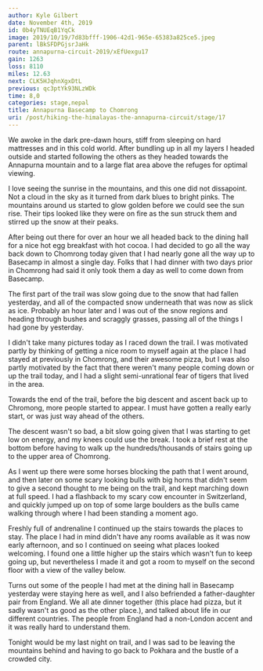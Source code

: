 ```yaml
---
author: Kyle Gilbert
date: November 4th, 2019
id: 0b4yTNUEqB1YqCk
image: 2019/10/19/7d83bfff-1906-42d1-965e-65383a825ce5.jpeg
parent: lBkSFDPGjsrJaHk
route: annapurna-circuit-2019/xEfUexgu17
gain: 1263
loss: 8110
miles: 12.63
next: CLK5HJqhnXgxDtL
previous: qc3ptYk93NLzWDk
time: 8,0
categories: stage,nepal
title: Annapurna Basecamp to Chomrong
uri: /post/hiking-the-himalayas-the-annapurna-circuit/stage/17
---
```


<Stats />

<Route />

We awoke in the dark pre-dawn hours, stiff from sleeping on hard mattresses and
in this cold world. After bundling up in all my layers I headed outside and
started following the others as they headed towards the Annapurna mountain and
to a large flat area above the refuges for optimal viewing.

I love seeing the sunrise in the mountains, and this one did not dissapoint. Not
a cloud in the sky as it turned from dark blues to bright pinks. The mountains
around us started to glow golden before we could see the sun rise. Their tips
looked like they were on fire as the sun struck them and stirred up the snow
at their peaks.

After being out there for over an hour we all headed back to the dining hall
for a nice hot egg breakfast with hot cocoa. I had decided to go all the way
back down to Chomrong today given that I had nearly gone all the way up to
Basecamp in almost a single day. Folks that I had dinner with two days prior
in Chomrong had said it only took them a day as well to come down from Basecamp.

The first part of the trail was slow going due to the snow that had fallen
yesterday, and all of the compacted snow underneath that was now as slick as
ice. Probably an hour later and I was out of the snow regions and heading
through bushes and scraggly grasses, passing all of the things I had gone by
yesterday.

I didn't take many pictures today as I raced down the trail. I was motivated
partly by thinking of getting a nice room to myself again at the place I had
stayed at previously in Chomrong, and their awesome pizza, but I was also partly
motivated by the fact that there weren't many people coming down or up the trail
today, and I had a slight semi-unrational fear of tigers that lived in the area.

Towards the end of the trail, before the big descent and ascent back up to
Chromong, more people started to appear. I must have gotten a really early start,
or was just way ahead of the others.

The descent wasn't so bad, a bit slow going given that I was starting to get
low on energy, and my knees could use the break. I took a brief rest at the
bottom before having to walk up the hundreds/thousands of stairs going up to
the upper area of Chomrong.

As I went up there were some horses blocking the path that I went around, and
then later on some scary looking bulls with big horns that didn't seem to give a
second thought to me being on the trail, and kept marching down at full speed.
I had a flashback to my scary cow encounter in Switzerland, and quickly jumped
up on top of some large boulders as the bulls came walking through where I had
been standing a moment ago.

Freshly full of andrenaline I continued up the stairs towards the places to stay.
The place I had in mind didn't have any rooms available as it was now early
afternoon, and so I continued on seeing what places looked welcoming. I found
one a little higher up the stairs which wasn't fun to keep going up, but
nevertheless I made it and got a room to myself on the second floor with a view
of the valley below.

Turns out some of the people I had met at the dining hall in Basecamp yesterday
were staying here as well, and I also befriended a father-daughter pair from
England. We all ate dinner together (this place had pizza, but it sadly wasn't
as good as the other place.), and talked about life in our different countries.
The people from England had a non-London accent and it was really hard to
understand them.

Tonight would be my last night on trail, and I was sad to be leaving the
mountains behind and having to go back to Pokhara and the bustle of a crowded
city.


